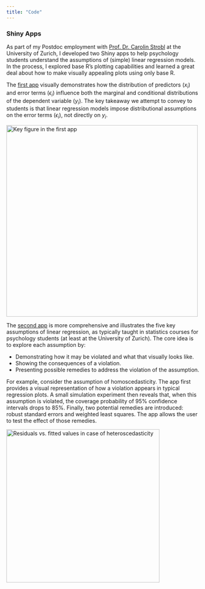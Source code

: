 ---
title: "Code"
---

### Shiny Apps

As part of my Postdoc employment with [Prof. Dr. Carolin Strobl](https://www.psychologie.uzh.ch/de/bereiche/meth/methoden/team/carolinstrobl.html) at the University of Zurich, I developed two Shiny apps to help psychology students understand the assumptions of (simple) linear regression models. In the process, I explored base R’s plotting capabilities and learned a great deal about how to make visually appealing plots using only base R.

The [first app](https://psychmeth.shinyapps.io/Regression-NVFehler/) visually demonstrates how the distribution of predictors ($x_i$) and error terms ($\epsilon_i$) influence both the marginal and conditional distributions of the dependent variable ($y_i$). The key takeaway we attempt to convey to students is that linear regression models impose distributional assumptions on the error terms ($\epsilon_i$), not directly on $y_i$.

[![Key figure in the first app](app1.PNG){width=500}](https://psychmeth.shinyapps.io/Regression-NVFehler/)

The [second app](https://psychmeth.shinyapps.io/Regressionsannahmen_app/) is more comprehensive and illustrates the five key assumptions of linear regression, as typically taught in statistics courses for psychology students (at least at the University of Zurich). The core idea is to explore each assumption by:

* Demonstrating how it may be violated and what that visually looks like.
* Showing the consequences of a violation.
* Presenting possible remedies to address the violation of the assumption.

For example, consider the assumption of homoscedasticity. The app first provides a visual representation of how a violation appears in typical regression plots. A small simulation experiment then reveals that, when this assumption is violated, the coverage probability of 95% confidence intervals drops to 85%. Finally, two potential remedies are introduced: robust standard errors and weighted least squares. The app allows the user to test the effect of those remedies.

[![Residuals vs. fitted values in case of heteroscedasticity](app2.PNG){width=400}](https://psychmeth.shinyapps.io/Regressionsannahmen_app/)
